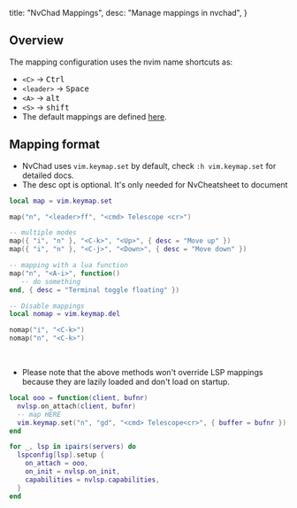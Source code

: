   title: "NvChad Mappings",
  desc: "Manage mappings in nvchad",
}

## Overview

The mapping configuration uses the nvim name shortcuts as:

- `<C>` -> <kbd>Ctrl</kbd>
- `<leader>` -> <kbd>Space</kbd>
- `<A>` -> <kbd>alt</kbd>
- `<S>` -> <kbd>shift</kbd>
- The default mappings are defined [here](https://github.com/NvChad/NvChad/blob/v2.5/lua/nvchad/mappings.lua). 

## Mapping format

- NvChad uses `vim.keymap.set` by default, check `:h vim.keymap.set` for detailed docs.
- The desc opt is optional. It's only needed for NvCheatsheet to document

```lua 
local map = vim.keymap.set

map("n", "<leader>ff", "<cmd> Telescope <cr>")

-- multiple modes 
map({ "i", "n" }, "<C-k>", "<Up>", { desc = "Move up" })
map({ "i", "n" }, "<C-j>", "<Down>", { desc = "Move down" })

-- mapping with a lua function
map("n", "<A-i>", function()
   -- do something
end, { desc = "Terminal toggle floating" })

-- Disable mappings
local nomap = vim.keymap.del

nomap("i", "<C-k>")
nomap("n", "<C-k>")
```

<br/>

- Please note that the above methods won't override LSP mappings because they are lazily loaded and don't load on startup. 

```lua
local ooo = function(client, bufnr)
  nvlsp.on_attach(client, bufnr)
  -- map HERE
  vim.keymap.set("n", "gd", "<cmd> Telescope<cr>", { buffer = bufnr })
end

for _, lsp in ipairs(servers) do
  lspconfig[lsp].setup {
    on_attach = ooo,
    on_init = nvlsp.on_init,
    capabilities = nvlsp.capabilities,
  }
end
```
